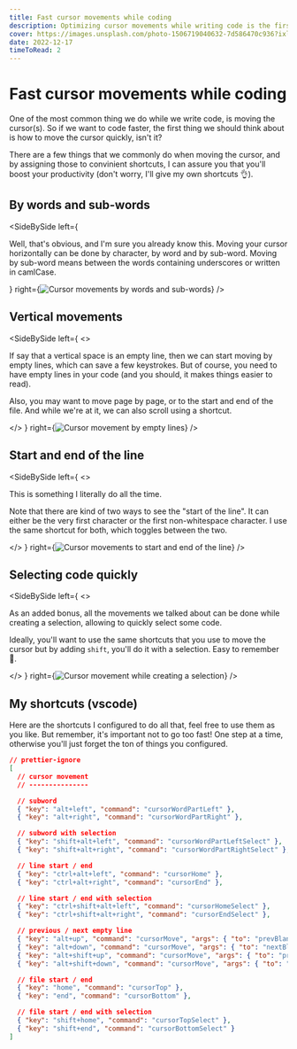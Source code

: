 ```yaml
---
title: Fast cursor movements while coding
description: Optimizing cursor movements while writing code is the first step to being more productive, let's see a few tricks toward that direction
cover: https://images.unsplash.com/photo-1506719040632-7d586470c936?ixlib=rb-4.0.3&q=80&fm=jpg&crop=entropy&cs=tinysrgb&w=255
date: 2022-12-17
timeToRead: 2
---
```


# Fast cursor movements while coding

One of the most common thing we do while we write code, is moving the cursor(s). So if we want to code faster, the first thing we should think about is how to move the cursor quickly, isn't it?

There are a few things that we commonly do when moving the cursor, and by assigning those to convinient shortcuts, I can assure you that you'll boost your productivity (don't worry, I'll give my own shortcuts 👌).

## By words and sub-words

<SideBySide
  left={<p>Well, that's obvious, and I'm sure you already know this. Moving your cursor horizontally can be done by character, by word and by sub-word. Moving by sub-word means between the words containing underscores or written in camlCase.</p>}
  right={<img alt="Cursor movements by words and sub-words" src="/posts/2022-12-17-fast-cursor-movements-while-coding/move-cursor-by-word.gif" />}
/>

## Vertical movements

<SideBySide
  left={
    <>
      <p>If say that a vertical space is an empty line, then we can start moving by empty lines, which can save a few keystrokes. But of course, you need to have empty lines in your code (and you should, it makes things easier to read).</p>
      <p>Also, you may want to move page by page, or to the start and end of the file. And while we're at it, we can also scroll using a shortcut.</p>
    </>
  }
  right={<img alt="Cursor movement by empty lines" src="/posts/2022-12-17-fast-cursor-movements-while-coding/move-cursor-by-empty-line.gif" />}
/>

## Start and end of the line

<SideBySide
  left={
    <>
      <p>This is something I literally do all the time.</p>
      <p>Note that there are kind of two ways to see the "start of the line". It can either be the very first character or the first non-whitespace character. I use the same shortcut for both, which toggles between the two.</p>
    </>
  }
  right={<img alt="Cursor movements to start and end of the line" src="/posts/2022-12-17-fast-cursor-movements-while-coding/move-cursor-to-line-start-end.gif" />}
/>

## Selecting code quickly

<SideBySide
  left={
    <>
      <p>As an added bonus, all the movements we talked about can be done while creating a selection, allowing to quickly select some code.</p>
      <p>Ideally, you'll want to use the same shortcuts that you use to move the cursor but by adding <code>shift</code>, you'll do it with a selection. Easy to remember 🙂.</p>
    </>
  }
  right={<img alt="Cursor movement while creating a selection" src="/posts/2022-12-17-fast-cursor-movements-while-coding/move-cursor-with-selection.gif" />}
/>

## My shortcuts (vscode)

Here are the shortcuts I configured to do all that, feel free to use them as you like. But remember, it's important not to go too fast! One step at a time, otherwise you'll just forget the ton of things you configured.

```json
// prettier-ignore
[
  // cursor movement
  // ---------------

  // subword
  { "key": "alt+left", "command": "cursorWordPartLeft" },
  { "key": "alt+right", "command": "cursorWordPartRight" },

  // subword with selection
  { "key": "shift+alt+left", "command": "cursorWordPartLeftSelect" },
  { "key": "shift+alt+right", "command": "cursorWordPartRightSelect" },

  // line start / end
  { "key": "ctrl+alt+left", "command": "cursorHome" },
  { "key": "ctrl+alt+right", "command": "cursorEnd" },

  // line start / end with selection
  { "key": "ctrl+shift+alt+left", "command": "cursorHomeSelect" },
  { "key": "ctrl+shift+alt+right", "command": "cursorEndSelect" },

  // previous / next empty line
  { "key": "alt+up", "command": "cursorMove", "args": { "to": "prevBlankLine", "by": "wrappedLine" } },
  { "key": "alt+down", "command": "cursorMove", "args": { "to": "nextBlankLine", "by": "wrappedLine" } },
  { "key": "alt+shift+up", "command": "cursorMove", "args": { "to": "prevBlankLine", "select": true } },
  { "key": "alt+shift+down", "command": "cursorMove", "args": { "to": "nextBlankLine", "select": true } },

  // file start / end
  { "key": "home", "command": "cursorTop" },
  { "key": "end", "command": "cursorBottom" },

  // file start / end with selection
  { "key": "shift+home", "command": "cursorTopSelect" },
  { "key": "shift+end", "command": "cursorBottomSelect" }
]
```
